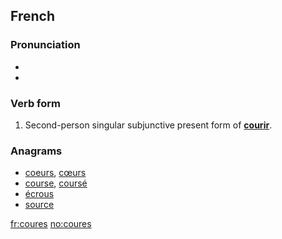 ==French==

===Pronunciation===
* {{IPA|/kuʁ/|lang=fr}}
* {{exthomophones|lang=fr|cour|coure|courent|courre|cours|court|courts}}

===Verb form===
{{fr-verb-form}}

# Second-person singular subjunctive present form of '''[[courir]]'''.

===Anagrams===
* [[coeurs#French|coeurs]], [[cœurs#French|cœurs]]
* [[course#French|course]], [[coursé#French|coursé]]
* [[écrous#French|écrous]]
* [[source#French|source]]

[[fr:coures]]
[[no:coures]]